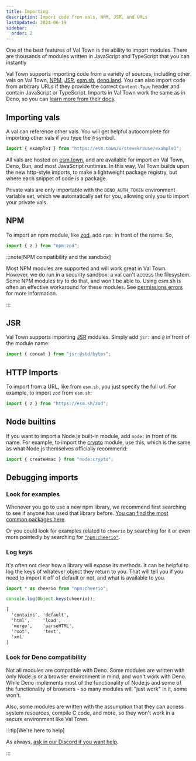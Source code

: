 ```yaml
---
title: Importing
description: Import code from vals, NPM, JSR, and URLs
lastUpdated: 2024-06-19
sidebar:
  order: 2
---
```


One of the best features of Val Town is the ability to import modules. There are thousands
of modules written in JavaScript and TypeScript that you can instantly

Val Town supports importing code from a variety of sources, including other vals on Val Town,
[NPM](https://www.npmjs.com/), [JSR](https://jsr.io), [esm.sh](https://esm.sh/), [deno.land](https://deno.land/x).
You can also import code from arbitrary URLs if they provide the correct `Content-Type` header
and contain JavaScript or TypeScript.
Imports in Val Town work the same as in Deno, so you can [learn more from their docs](https://docs.deno.com/runtime/manual/basics/modules/).

## Importing vals

A val can reference other vals. You will get helpful autocomplete for importing other vals if
you type the `@` symbol.

```ts
import { example1 } from "https://esm.town/v/stevekrouse/example1";
```

All vals are hosted on [esm.town](/api/esm-town),
and are available for import on Val Town, Deno, Bun, and most JavaScript runtimes.
In this way, Val Town builds upon the new http-style imports, to make a lightweight package registry,
but where each snippet of code is a package.

Private vals are only importable with the `DENO_AUTH_TOKEN` environment variable set, which we
automatically set for you, allowing only you to import your private vals.

## NPM

To import an npm module, like [zod](https://www.npmjs.com/package/zod), add
`npm:` in front of the name. So,

```ts
import { z } from "npm:zod";
```

:::note[NPM compatibility and the sandbox]

Most NPM modules are supported and will work great in Val Town. However,
we do run in a security sandbox: a val can't access the filesystem. Some
NPM modules try to do that, and won't be able to. Using esm.sh
is often an effective workaround for these modules. See
[permissions errors](/troubleshooting/permission-errors/) for more
information.

:::

## JSR

Val Town supports importing [JSR](https://jsr.io) modules. Simply add `jsr:` and `@` in front of the module name:

```ts
import { concat } from "jsr:@std/bytes";
```

## HTTP Imports

To import from a URL, like from `esm.sh`, you just specify the full url. For
example, to import `zod` from `esm.sh`:

```ts
import { z } from "https://esm.sh/zod";
```

## Node builtins

If you want to import a Node.js built-in module, add `node:` in front of its
name. For example, to import the
[crypto](https://nodejs.org/dist/latest-v20.x/docs/api/crypto.html) module, use
this, which is the same as what Node.js themselves officially recommend:

```ts
import { createHmac } from "node:crypto";
```

## Debugging imports

### Look for examples

Whenever you go to use a new npm library, we recommend first searching to see if
anyone has used that library before.
[You can find the most common packages here](https://www.val.town/examples/packages).

Or you could look for examples related to `cheerio` by searching for it or even
more pointedly by searching for [`"npm:cheerio"`](https://www.val.town/search?q=%22npm:cheerio%22).

### Log keys

It's often not clear how a library will expose its methods. It can be helpful to
log the keys of whatever object they return to you. That will tell you if you
need to import it off of default or not, and what is available to you.

```ts title="Example" val
import * as cheerio from "npm:cheerio";

console.log(Object.keys(cheerio));
```

```txt title="Logs"
[
  'contains', 'default',
  'html',     'load',
  'merge',    'parseHTML',
  'root',     'text',
  'xml'
]
```

### Look for Deno compatibility

Not all modules are compatible with Deno.
Some modules are written with only Node.js or a browser environment in mind, and
won't work with Deno. While Deno implements most of the functionality of Node.js
and some of the functionality of browsers - so many modules will "just work" in
it, some won't.

Also, some modules are written with the assumption that they can access system
resources, compile C code, and more, so they won't work in a secure environment
like Val Town.

:::tip[We're here to help]

As always, [ask in our Discord if you want help](/contact-us/contact-us).

:::
